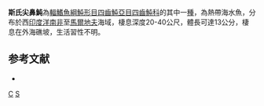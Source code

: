 {{Speciesbox
| taxon = Canthigaster smithae
| image = Canthigaster smithae.jpg
| status = NE
| status_system = IUCN3.1 
| binomial_authority = [[Allen_&_Randall|Allen & Randall]], 1977
| synonyms = *''Cathigaster smithae'', Allen & Randall, 1977
}}
'''斯氏尖鼻魨'''為[[輻鰭魚綱|輻鰭魚綱]][[魨形目|魨形目]][[四齒魨亞目|四齒魨亞目]][[四齒魨科|四齒魨科]]的其中一[[種|種]]，為熱帶海水魚，分布於西[[印度洋|印度洋]][[南非|南非]]至[[馬爾地夫|馬爾地夫]]海域，棲息深度20-40公尺，體長可達13公分，棲息在外海礁坡，生活習性不明。

==参考文献==
*{{FishBase_species|genus=Canthigaster|species=smithae|year=2014|month=3}}

{{taxonbar}}
[[Category:1977年描述的鱼类|C]]
[[Category:尖鼻魨屬|S]]